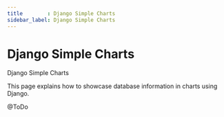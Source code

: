 ```yaml
---
title        : Django Simple Charts
sidebar_label: Django Simple Charts
---
```


# Django Simple Charts

<SubHeading>Django Simple Charts</SubHeading>

This page explains how to showcase database information in charts using Django.&#x20;

@ToDo
